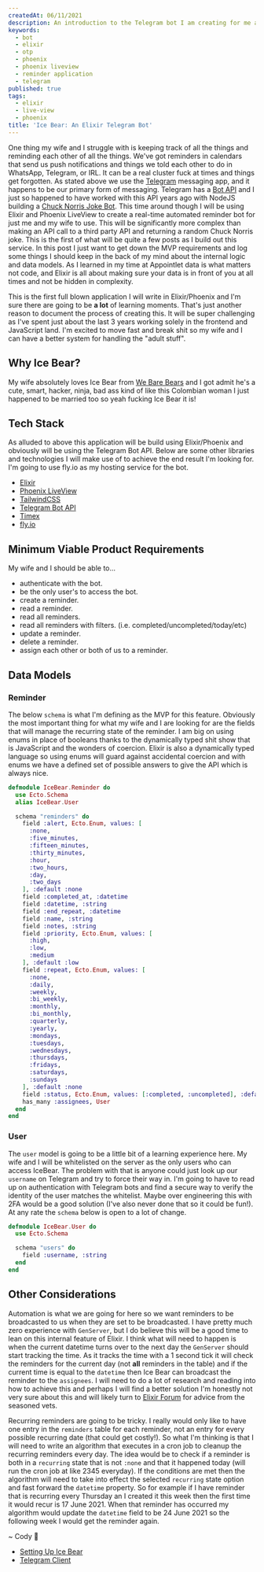 ```yaml
---
createdAt: 06/11/2021
description: An introduction to the Telegram bot I am creating for me and my wife to use as an automated reminder application using Elixir and Phoenix LiveView.
keywords:
  - bot
  - elixir
  - otp
  - phoenix
  - phoenix liveview
  - reminder application
  - telegram
published: true
tags:
  - elixir
  - live-view
  - phoenix
title: 'Ice Bear: An Elixir Telegram Bot'
---
```



One thing my wife and I struggle with is keeping track of all the things and reminding each other of all the things. We've got reminders in calendars that send us push notifications and things we told each other to do in WhatsApp, Telegram, or IRL. It can be a real cluster fuck at times and things get forgotten. As stated above we use the [Telegram](https://telegram.org/) messaging
app, and it happens to be our primary form of messaging. Telegram has a [Bot API](https://core.telegram.org/bots/api) and I just so happened to have worked with this API years ago with NodeJS building a [Chuck Norris Joke Bot](https://www.codybrunner.dev/blog/archive/2018/how-to-build-a-telegram-bot-with-node-js). This time around
though I will be using Elixir and Phoenix LiveView to create a real-time automated reminder bot for just me and my wife to use. This will be significantly more complex than making an API call to a third party API and returning a random Chuck Norris joke. This is the first of what will be quite a few posts as I build out this service. In this post I just want to get down the MVP requirements and log some things I should keep in the back of my mind about the internal logic and data models. As I learned in my time at Appointlet data is what matters not code, and Elixir is all about making sure your data is in front of you at all times and not be hidden in complexity.

This is the first full blown application I will write in Elixir/Phoenix and I'm sure there are going to be **a lot** of learning moments. That's just another reason to document the process of creating this. It will be super challenging as I've spent just about the last 3 years working solely in the frontend and JavaScript land. I'm excited to move fast and break shit so my wife and I can have a better system for handling the "adult stuff".

## Why Ice Bear?

My wife absolutely loves Ice Bear from [We Bare Bears](https://en.wikipedia.org/wiki/We_Bare_Bears) and I got admit he's a cute, smart, hacker, ninja, bad ass kind of like this Colombian woman I just happened to be married too so yeah fucking Ice Bear it is!

<Giphy giphyId="10ZpyYs0OvVlnO" />

## Tech Stack

As alluded to above this application will be build using Elixir/Phoenix and obviously will be using the Telegram Bot API. Below are some other libraries and technologies I will make use of to achieve the end result I'm looking for. I'm going to use fly.io as my hosting service for the bot.

- [Elixir](https://elixir-lang.org/)
- [Phoenix LiveView](https://www.phoenixframework.org/)
- [TailwindCSS](https://tailwindcss.com/)
- [Telegram Bot API](https://core.telegram.org/bots/api)
- [Timex](https://hexdocs.pm/timex/getting-started.html)
- [fly.io](https://fly.io/)

## Minimum Viable Product Requirements

My wife and I should be able to...

- authenticate with the bot.
- be the only user's to access the bot.
- create a reminder.
- read a reminder.
- read all reminders.
- read all reminders with filters. (i.e. completed/uncompleted/today/etc)
- update a reminder.
- delete a reminder.
- assign each other or both of us to a reminder.

## Data Models

### Reminder

The below `schema` is what I'm defining as the MVP for this feature. Obviously the most important thing for what my wife and I are looking for are the fields that will manage the recurring state of the reminder. I am big on using enums in place of booleans thanks to the dynamically typed shit show that is JavaScript and the wonders of coercion. Elixir is also a dynamically typed language so using enums will guard against accidental coercion and with enums we have a defined set of possible answers to give the API which is always nice.

```elixir
defmodule IceBear.Reminder do
  use Ecto.Schema
  alias IceBear.User

  schema "reminders" do
    field :alert, Ecto.Enum, values: [
      :none,
      :five_minutes,
      :fifteen_minutes,
      :thirty_minutes,
      :hour,
      :two_hours,
      :day,
      :two_days
    ], :default :none
    field :completed_at, :datetime
    field :datetime, :string
    field :end_repeat, :datetime
    field :name, :string
    field :notes, :string
    field :priority, Ecto.Enum, values: [
      :high,
      :low,
      :medium
    ], :default :low
    field :repeat, Ecto.Enum, values: [
      :none,
      :daily,
      :weekly,
      :bi_weekly,
      :monthly,
      :bi_monthly,
      :quarterly,
      :yearly,
      :mondays,
      :tuesdays,
      :wednesdays,
      :thursdays,
      :fridays,
      :saturdays,
      :sundays
    ], :default :none
    field :status, Ecto.Enum, values: [:completed, :uncompleted], :default :uncompleted
    has_many :assignees, User
  end
end
```

### User

The `user` model is going to be a little bit of a learning experience here. My wife and I will be whitelisted on the server as the only users who can access IceBear. The problem with that is anyone could just look up our `username` on Telegram and try to force their way in. I'm going to have to read up on authentication with Telegram bots and find a secure way to verify the identity of the user matches the whitelist. Maybe over engineering this with 2FA would be a good solution (I've also never done that so it could be fun!). At any rate the `schema` below is open to a lot of change.

```elixir
defmodule IceBear.User do
  use Ecto.Schema

  schema "users" do
    field :username, :string
  end
end
```

## Other Considerations

Automation is what we are going for here so we want reminders to be broadcasted to us when they are set to be broadcasted. I have pretty much zero experience with `GenServer`, but I do believe this will be a good time to lean on this internal feature of Elixir. I think what will need to happen is when the current datetime turns over to the next day the `GenServer` should start tracking the time. As it tracks the time with a 1 second tick it will check the reminders for the current day (not **all** reminders in the table) and if the current time is equal to the `datetime` then Ice Bear can broadcast the reminder to the `assignees`. I will need to do a lot of research and reading into how to achieve this and perhaps I will find a better solution I'm honestly not very sure about this and will likely turn to [Elixir Forum](https://elixirforum.com/) for advice from the seasoned vets.

Recurring reminders are going to be tricky. I really would only like to have one entry in the `reminders` table for each reminder, not an entry for every possible recurring date (that could get costly!). So what I'm thinking is that I will need to write an algorithm that executes in a cron job to cleanup the recurring reminders every day. The idea would be to check if a reminder is both in a `recurring` state that is not `:none` and that it happened today (will run the cron job at like 2345 everyday). If the conditions are met then the algorithm will need to take into effect the selected `recurring` state option and fast forward the `datetime` property. So for example if I have reminder that is recurring every Thursday an I created it this week then the first time it would recur is 17 June 2021. When that reminder has occurred my algorithm would update the `datetime` field to be 24 June 2021 so the following week I would get the reminder again.

<Signature>~ Cody 🚀</Signature>

- [Setting Up Ice Bear](https://codybrunner.dev/blog/2021/ice-bear/setting-up-ice-bear)
- [Telegram Client](https://codybrunner.dev/blog/2021/ice-bear/telegram-client)
